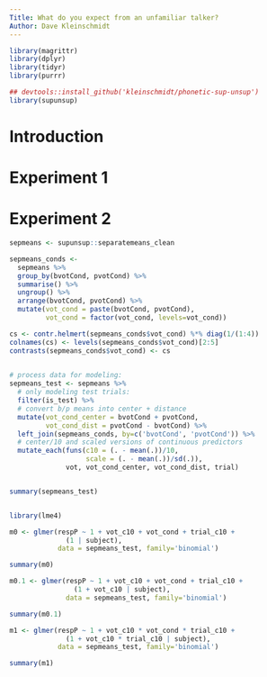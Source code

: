 ```yaml
---
Title: What do you expect from an unfamiliar talker?
Author: Dave Kleinschmidt
---
```


```r

library(magrittr)
library(dplyr)
library(tidyr)
library(purrr)

## devtools::install_github('kleinschmidt/phonetic-sup-unsup')
library(supunsup)

```

# Introduction

# Experiment 1

# Experiment 2

```r

sepmeans <- supunsup::separatemeans_clean

```

```r

sepmeans_conds <-
  sepmeans %>%
  group_by(bvotCond, pvotCond) %>%
  summarise() %>%
  ungroup() %>%
  arrange(bvotCond, pvotCond) %>%
  mutate(vot_cond = paste(bvotCond, pvotCond),
         vot_cond = factor(vot_cond, levels=vot_cond))

cs <- contr.helmert(sepmeans_conds$vot_cond) %*% diag(1/(1:4))
colnames(cs) <- levels(sepmeans_conds$vot_cond)[2:5]
contrasts(sepmeans_conds$vot_cond) <- cs
  

# process data for modeling:
sepmeans_test <- sepmeans %>%
  # only modeling test trials:
  filter(is_test) %>%
  # convert b/p means into center + distance
  mutate(vot_cond_center = bvotCond + pvotCond,
         vot_cond_dist = pvotCond - bvotCond) %>%
  left_join(sepmeans_conds, by=c('bvotCond', 'pvotCond')) %>%
  # center/10 and scaled versions of continuous predictors
  mutate_each(funs(c10 = (. - mean(.))/10,
                   scale = (. - mean(.))/sd(.)),
              vot, vot_cond_center, vot_cond_dist, trial)


summary(sepmeans_test)


library(lme4)

m0 <- glmer(respP ~ 1 + vot_c10 + vot_cond + trial_c10 +
              (1 | subject),
            data = sepmeans_test, family='binomial')

summary(m0)

m0.1 <- glmer(respP ~ 1 + vot_c10 + vot_cond + trial_c10 +
                (1 + vot_c10 | subject),
              data = sepmeans_test, family='binomial')

summary(m0.1)

m1 <- glmer(respP ~ 1 + vot_c10 * vot_cond * trial_c10 +
              (1 + vot_c10 * trial_c10 | subject),
            data = sepmeans_test, family='binomial')

summary(m1)

```

